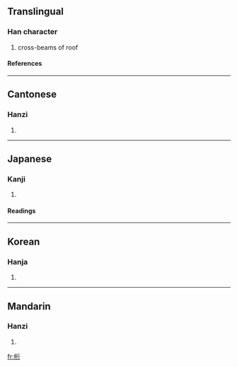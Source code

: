 {{see|航}}

==Translingual==
===Han character===
{{Han char|rn=75|rad=木|as=06|sn=10|four=4192<sub>1</sub>|canj=木竹人弓 (DHON)}}
# cross-beams of roof
====References====
{{Han ref|kx=0525.010|dkj=14754|dj=0913.060|hdz=21201.090|uh=6841|ud=26689|bh=AEEC|bd=44780}}

----
==Cantonese==
===Hanzi===
{{yue-hanzi|jyut=|y=hang4, hong4 hong6}}
# {{defn|Cantonese}}

----
==Japanese==
===Kanji===
{{ja-kanji|grade=|rs=木06}}
# {{defn|Japanese}} 
====Readings====
{{ja-readings|on=[[こう]] (kō)|kun=[[けた]] (keta)}}

----
==Korean==
===Hanja===
{{ko-hanja|hangeul=[[항]], [[형]]|eumhun=|rv=hang, hyeong|mr=hang, hyŏng|y=hang, hyeng}}
# {{defn|Korean}}

----
==Mandarin==
===Hanzi===
{{cmn-hanzi|pin=[[háng]] ([[hang2]])|wg=hang<sup>2</sup>}}
# {{defn|Mandarin}}

[[fr:桁]]